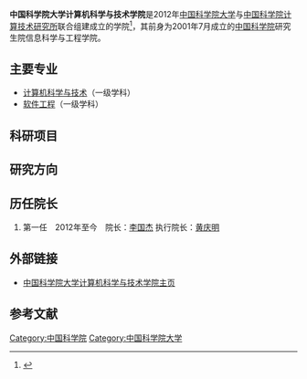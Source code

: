 
'''中国科学院大学计算机科学与技术学院'''是2012年[[中国科学院大学|中国科学院大学]]与[[中国科学院计算技术研究所|中国科学院计算技术研究所]]联合组建成立的学院<ref>{{Cite web |url=http://scce.ucas.ac.cn/aboutUs/Pages/Introduction.aspx |title=计算机与控制学院介绍 |accessdate=2013-05-04 |archive-date=2013-07-14 |archive-url=https://web.archive.org/web/20130714053418/http://scce.ucas.ac.cn/aboutUs/Pages/Introduction.aspx |dead-url=no }}</ref>，其前身为2001年7月成立的[[中国科学院|中国科学院]]研究生院信息科学与工程学院。
== 主要专业 ==
* [[计算机科学与技术|计算机科学与技术]]（一级学科）
* [[软件工程|软件工程]]（一级学科）

== 科研项目 ==

==研究方向==
	 	 	 

==历任院长==

#第一任　2012年至今　院长：[[李国杰_(中国工程院院士)|李国杰]] 执行院长：[[黄庆明|黄庆明]]

==外部链接==
* [http://scce.ucas.ac.cn/ 中国科学院大学计算机科学与技术学院主页]{{Wayback|url=http://scce.ucas.ac.cn/ |date=20151126154917 }}

==参考文献==
{{Reflist}}
{{中国科学院大学}}
[[Category:中国科学院|Category:中国科学院]]
[[Category:中国科学院大学|Category:中国科学院大学]]